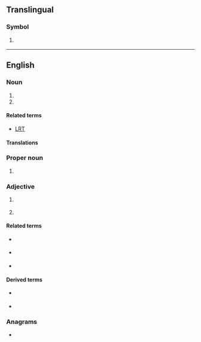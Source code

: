 {{also|lr|Lr|.lr}}
==Translingual==

===Symbol===
{{mul-symbol}}

# {{ISO 3166|1|2|Liberia}}
#: {{syn|mul|LBR|qq1={{w|ISO 3166-1 alpha-3|alpha-3}}}}

{{c|mul|Liberia}}

----

==English==

===Noun===
{{en-noun|~}}

# {{abbreviation of|en|light rail}}
# {{abbreviation of|en|light railway}}

====Related terms====
* [[LRT]] {{gloss|[[light rail transit]]}}

====Translations====
{{trans-top|light rail}}
{{trans-mid}}
{{trans-bottom}}

===Proper noun===
{{en-proper-noun|-}}

# {{lb|en|weaponry}} {{init of|en|[[long|Long]] [[rifle|Rifle]]}}

===Adjective===
{{en-adj|-}}

# {{lb|en|computing}} {{initialism of|en|[[left|Left]] to right, reversed [[rightmost]] derivation}} {{gloss|used with [[parser]]s}}
# {{init of|en|long-range}}

====Related terms====
* {{l|en|SR}} {{gloss|short-range}}
* {{l|en|IR}} {{gloss|intermediate-range}}
* {{l|en|MR}} {{gloss|medium-range}}

====Derived terms====
* {{l|en|LRASM}} {{gloss|long-range anti-ship missile}}
* {{l|en|LRBM}} {{gloss|long-range ballistic missile}}

===Anagrams===
* {{anagrams|en|a=lr|RL}}